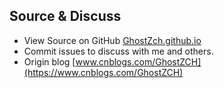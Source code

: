 ## Source & Discuss

+ View Source on GitHub [GhostZch.github.io](https://github.com/GhostZCH/GhostZch.github.io/)
+ Commit issues to discuss with me and others.
+ Origin blog [www.cnblogs.com/GhostZCH](https://www.cnblogs.com/GhostZCH)

